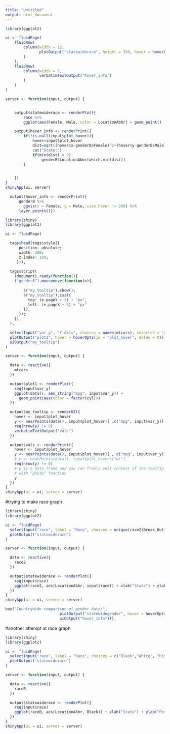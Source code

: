 ```yaml
---
title: "Untitled"
output: html_document
---
```

```r

library(ggplot2)

ui <- fluidPage(
    fluidRow(
        column(width = 12,
               plotOutput("statewiderace", height = 350, hover = hoverOpts(id ="plot_hover"))
        )
    ),
    fluidRow(
        column(width = 5,
               verbatimTextOutput("hover_info")
        )
    )
)

server <- function(input, output) {


    output$statewiderace <- renderPlot({
        race %>%
        ggplot(aes(Female, Male, color = LocationAbbr) + geom_point()  + guides(color = guide_legend(title = "State:")))})

    output$hover_info <- renderPrint({
        if(!is.null(input$plot_hover)){
            hover=input$plot_hover
            dist=sqrt((hover$x-genderB$Female)^2+(hover$y-genderB$Male)^2)
            cat("State:")
            if(min(dist) < 3)
                genderB$LocationAbbr[which.min(dist)]
        }


    })
}
shinyApp(ui, server)
```

```r
  
  output$hover_info <- renderPrint({
      genderB %>% 
        ggvis(x = Female, y = Male, size.hover := 200) %>%
      layer_points()})

```

```r
library(shiny)
library(ggplot2)

ui <- fluidPage(

  tags$head(tags$style({
      position: absolute;
      width: 300;
      z-index: 100;
     })),
  
  tags$script(
    (document).ready(function(){
    ("genderB").mousemove(function(e){ 
        
        $("my_tooltip").show();         
        $("my_tooltip").css({             
          top: (e.pageY + 5) + "px",             
          left: (e.pageX + 5) + "px"         
        });     
      });     
    });
  ),

  selectInput("var_y", "Y-Axis", choices = names(mtcars), selected = "disp"),
  plotOutput("plot1", hover = hoverOpts(id = "plot_hover", delay = 0)),
  uiOutput("my_tooltip")
)

server <- function(input, output) {

  data <- reactive({
    mtcars
  })

  output$plot1 <- renderPlot({
    req(input$var_y)
    ggplot(data(), aes_string("mpg", input$var_y)) + 
      geom_point(aes(color = factor(cyl)))
  })

  output$my_tooltip <- renderUI({
    hover <- input$plot_hover 
    y <- nearPoints(data(), input$plot_hover)[ ,c("mpg", input$var_y)]
    req(nrow(y) != 0)
    verbatimTextOutput("vals")
  })

  output$vals <- renderPrint({
    hover <- input$plot_hover 
    y <- nearPoints(data(), input$plot_hover)[ , c("mpg", input$var_y)]
    # y <- nearPoints(data(), input$plot_hover)["wt"]
    req(nrow(y) != 0)
    # y is a data frame and you can freely edit content of the tooltip 
    # with "paste" function 
    y
  })
}
shinyApp(ui = ui, server = server)
```

#trying to make race graph
```r
library(shiny)
library(ggplot2)

ui <- fluidPage(
  selectInput("race", label = "Race", choices = unique(race2$Break_Out), selected = "disp"),
  plotOutput("statewiderace")
)

server <- function(input, output) {

  data <- reactive({
    race2
  })

  output$statewiderace <- renderPlot({
    req(input$race)
    ggplot(race2, aes(LocationAbbr, input$race)) + xlab("State") + ylab("Percent") + geom_bar(stat = "identity") + theme(axis.text.x = element_text(angle = 60, hjust = 1))
  })
}
shinyApp(ui = ui, server = server)
```

```r
box("Countrywide comparison of gender data:",
                        plotOutput("statewidegender", hover = hoverOpts(id = "plot_hover", delay = 0)),
                        uiOutput("hover_info"))),


```

#another attempt at race graph

```r
library(shiny)
library(ggplot2)

ui <- fluidPage(
  selectInput("race", label = "Race", choices = c("Black","White", "Hispanic", "MultiRacial", "Other"), selected = "disp"),
  plotOutput("statewiderace")
)

server <- function(input, output) {

  data <- reactive({
    raceB
  })

  output$statewiderace <- renderPlot({
    req(input$race)
    ggplot(raceB, aes(LocationAbbr, Black)) + xlab("State") + ylab("Percent") + geom_bar(stat = "identity") + theme(axis.text.x = element_text(angle = 60, hjust = 1))
  })
}
shinyApp(ui = ui, server = server)
```



